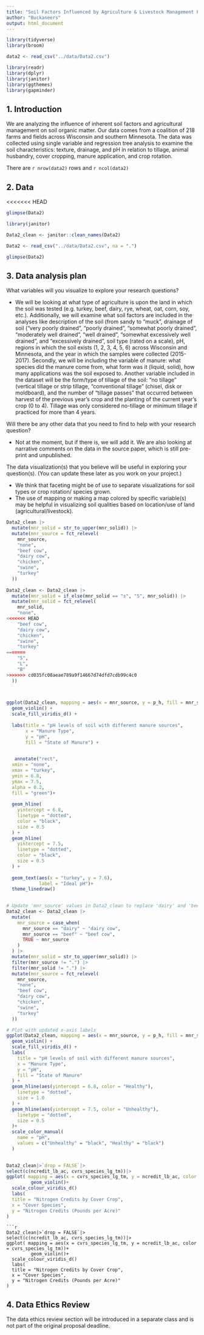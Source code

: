 ```yaml
---
title: "Soil Factors Influenced by Agriculture & Livestock Management Project Proposal"
author: "Buckaneers"
output: html_document
---
```


```r
library(tidyverse)
library(broom)

data2 <- read_csv("../data/Data2.csv")

library(readr)
library(dplyr)
library(janitor)
library(ggthemes)
library(gapminder)

```

## 1. Introduction

We are analyzing the influence of inherent soil factors and agricultural management on soil organic matter. Our data comes from a coalition of 218 farms and fields across Wisconsin and southern Minnesota. The data was collected using single variable and regression tree analysis to examine the soil characteristics: texture, drainage, and pH in relation to tillage, animal husbandry, cover cropping, manure application, and crop rotation. 


There are `r nrow(data2)` rows and `r ncol(data2)`

## 2. Data


<<<<<<< HEAD
```r
glimpse(Data2)

library(janitor)

Data2_clean <- janitor::clean_names(Data2)
```

```r
Data2 <- read_csv("../data/Data2.csv", na = ".")

```

```r
glimpse(Data2)
```

## 3. Data analysis plan

What variables will you visualize to explore your research questions?

- We will be looking at what type of agriculture is upon the land in which the soil was tested (e.g. turkey, beef, dairy, rye, wheat, oat, corn, soy, etc.). Additionally, we will examine what soil factors are included in the analyses like description of the soil (from sandy to “muck”, drainage of soil (“very poorly drained”, “poorly drained”, “somewhat poorly drained”, “moderately well drained”, “well drained”, “somewhat excessively well drained”, and “excessively drained”, soil type (rated on a scale), pH, regions in which the soil exists (1, 2, 3, 4, 5, 6) across Wisconsin and Minnesota, and the year in which the samples were collected (2015-2017). Secondly, we will be including the variable of manure: what species did the manure come from, what form was it (liquid, solid), how many applications was the soil exposed to. Another variable included in the dataset will be the form/type of tillage of the soil: “no tillage” (vertical tillage or strip tillage, “conventional tillage” (chisel, disk or moldboard), and the number of “tillage passes” that occurred between harvest of the previous year’s crop and the planting of the current year’s crop (0 to 4). Tillage was only considered no-tillage or minimum tillage if practiced for more than 4 years. 

Will there be any other data that you need to find to help with your research question?

- Not at the moment, but if there is, we will add it. We are also looking at narrative comments on the data in the source paper, which is still pre-print and unpublished. 

The data visualization(s) that you believe will be useful in exploring your question(s). (You can update these later as you work on your project.)

- We think that faceting might be of use to separate visualizations for soil types or crop rotation/ species grown. 
- The use of mapping or making a map colored by specific variable(s) may be helpful in visualizing soil qualities based on location/use of land (agricultural/livestock). 


```r


Data2_clean |>
  mutate(mnr_solid = str_to_upper(mnr_solid)) |>
  mutate(mnr_source = fct_relevel(
    mnr_source,
    "none",
    "beef cow",
    "dairy cow",
    "chicken",
    "swine",
    "turkey"
  ))
  
Data2_clean <- Data2_clean |>
  mutate(mnr_solid = if_else(mnr_solid == "s", "S", mnr_solid)) |>
  mutate(mnr_solid = fct_relevel(
    mnr_solid,
    "none",
<<<<<<< HEAD
    "beef cow",
    "dairy cow",
    "chicken",
    "swine",
    "turkey"
=======
    "S",
    "L",
    "B"
>>>>>>> cd035fc08aeae789a9f14667d74dfd7cdb99c4c0
  ))
  


ggplot(Data2_clean, mapping = aes(x = mnr_source, y = p_h, fill = mnr_solid)) +
  geom_violin() +
  scale_fill_viridis_d() +
  
  labs(title = "pH levels of soil with different manure sources",
       x = "Manure Type",
       y = "pH",
       fill = "State of Manure") +

 
   annotate("rect", 
  xmin = "none", 
  xmax = "turkey", 
  ymin = 6.8, 
  ymax = 7.5, 
  alpha = 0.2, 
  fill = "green")+
   
  geom_hline(
    yintercept = 6.8,
    linetype = "dotted",
    color = "black",
    size = 0.5
  ) +
  geom_hline(
    yintercept = 7.5,
    linetype = "dotted",
    color = "black",
    size = 0.5
  ) +
  
  geom_text(aes(x = "turkey", y = 7.6),
            label = "Ideal pH")+
  theme_linedraw()
  
```

```r

# Update 'mnr_source' values in Data2_clean to replace 'dairy' and 'beef' with 'dairy cow' and 'beef cow'
Data2_clean <- Data2_clean |>
  mutate(
    mnr_source = case_when(
      mnr_source == "dairy" ~ "dairy cow",
      mnr_source == "beef" ~ "beef cow",
      TRUE ~ mnr_source
    )
  ) |>
  mutate(mnr_solid = str_to_upper(mnr_solid)) |>
  filter(mnr_source != ".") |>
  filter(mnr_solid != ".") |>
  mutate(mnr_source = fct_relevel(
    mnr_source,
    "none",
    "beef cow",
    "dairy cow",
    "chicken",
    "swine",
    "turkey"
  ))

# Plot with updated x-axis labels
ggplot(Data2_clean, mapping = aes(x = mnr_source, y = p_h, fill = mnr_solid)) +
  geom_violin() +
  scale_fill_viridis_d() +
  labs(
    title = "pH levels of soil with different manure sources",
    x = "Manure Type",
    y = "pH",
    fill = "State of Manure"
  ) +
  geom_hline(aes(yintercept = 6.8, color = "Healthy"),
    linetype = "dotted",
    size = 1.0
  ) +
  geom_hline(aes(yintercept = 7.5, color = "Unhealthy"),
    linetype = "dotted",
    size = 0.5
  )+
  scale_color_manual(
    name = "pH",  
    values = c("Unhealthy" = "black", "Healthy" = "black")
  ) 
  


```

```r
Data2_clean|>`drop = FALSE`|>
select(c(ncredit_lb_ac, cvrs_species_lg_tm))|> 
ggplot( mapping = aes(x = cvrs_species_lg_tm, y = ncredit_lb_ac, color = cvrs_species_lg_tm))+
         geom_violin()+
  scale_colour_viridis_d()
  labs(
  title = "Nitrogen Credits by Cover Crop",
  x = "Cover Species",
  y = "Nitrogen Credits (Pounds per Acre)"
)
```

```
```r
Data2_clean|>`drop = FALSE`|>
select(c(ncredit_lb_ac, cvrs_species_lg_tm))|> 
ggplot( mapping = aes(x = cvrs_species_lg_tm, y = ncredit_lb_ac, color = cvrs_species_lg_tm))+
         geom_violin()+
  scale_colour_viridis_d()
  labs(
  title = "Nitrogen Credits by Cover Crop",
  x = "Cover Species",
  y = "Nitrogen Credits (Pounds per Acre)"
)
```

## 4. Data Ethics Review

The data ethics review section will be introduced in a separate class and is not part of the original proposal deadline.

